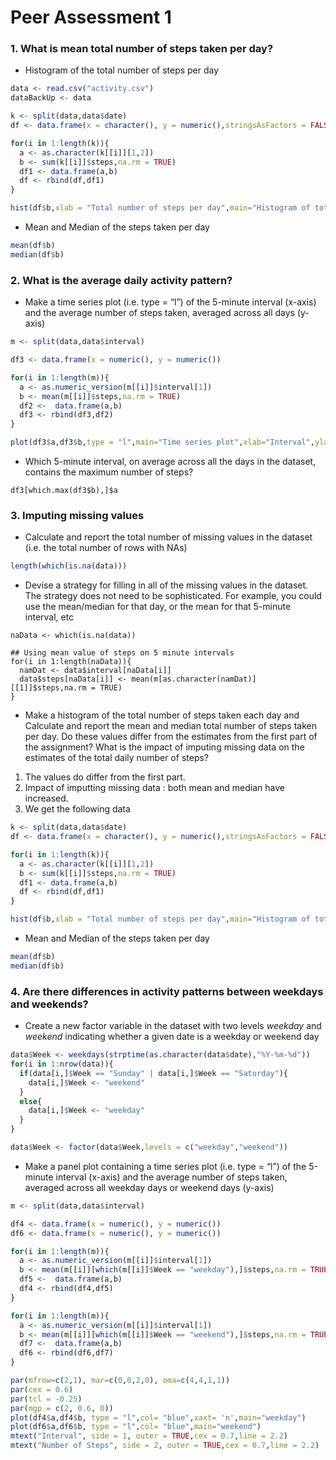 # Peer Assessment 1


### 1. What is mean total number of steps taken per day?    

* Histogram of the total number of steps per day

```r
data <- read.csv("activity.csv")
dataBackUp <- data

k <- split(data,data$date)
df <- data.frame(x = character(), y = numeric(),stringsAsFactors = FALSE)

for(i in 1:length(k)){
  a <- as.character(k[[i]][1,2])
  b <- sum(k[[i]]$steps,na.rm = TRUE)
  df1 <- data.frame(a,b)
  df <- rbind(df,df1)
}

hist(df$b,xlab = "Total number of steps per day",main="Histogram of total number of steps per day")
```


* Mean and Median of the steps taken per day

```r
mean(df$b)
median(df$b)
```

  

### 2. What is the average daily activity pattern?

* Make a time series plot (i.e. type = "l") of the 5-minute interval (x-axis) and the average number of steps taken, averaged across all days (y-axis)

```r
m <- split(data,data$interval)

df3 <- data.frame(x = numeric(), y = numeric())

for(i in 1:length(m)){
  a <- as.numeric_version(m[[i]]$interval[1])
  b <- mean(m[[i]]$steps,na.rm = TRUE)
  df2 <-  data.frame(a,b)
  df3 <- rbind(df3,df2)
}

plot(df3$a,df3$b,type = "l",main="Time series plot",xlab="Interval",ylab="Average Number of Steps taken")
```

* Which 5-minute interval, on average across all the days in the dataset, contains the maximum number of steps?

```{r.echo=TRUE}
df3[which.max(df3$b),]$a
```


### 3. Imputing missing values

* Calculate and report the total number of missing values in the dataset (i.e. the total number of rows with NAs)

```r
length(which(is.na(data)))
```

  
  
* Devise a strategy for filling in all of the missing values in the dataset. The strategy does not need to be sophisticated. For example, you could use the mean/median for that day, or the mean for that 5-minute interval, etc

```{r.echo=TRUE}
naData <- which(is.na(data))

## Using mean value of steps on 5 minute intervals
for(i in 1:length(naData)){
  namDat <- data$interval[naData[i]]
  data$steps[naData[i]] <- mean(m[as.character(namDat)][[1]]$steps,na.rm = TRUE)
}
```

* Make a histogram of the total number of steps taken each day and Calculate and report the mean and median total number of steps taken per day. Do these values differ from the estimates from the first part of the assignment? What is the impact of imputing missing data on the estimates of the total daily number of steps?

1. The values do differ from the first part.  
2. Impact of imputting missing data : both mean and median have increased.  
3. We get the following data  

```r
k <- split(data,data$date)
df <- data.frame(x = character(), y = numeric(),stringsAsFactors = FALSE)

for(i in 1:length(k)){
  a <- as.character(k[[i]][1,2])
  b <- sum(k[[i]]$steps,na.rm = TRUE)
  df1 <- data.frame(a,b)
  df <- rbind(df,df1)
}

hist(df$b,xlab = "Total number of steps per day",main="Histogram of total number of steps per day")
```

* Mean and Median of the steps taken per day

```r
mean(df$b)
median(df$b)
```

### 4. Are there differences in activity patterns between weekdays and weekends?

* Create a new factor variable in the dataset with two levels _weekday_ and _weekend_ indicating whether a given date is a weekday or weekend day

```r
data$Week <- weekdays(strptime(as.character(data$date),"%Y-%m-%d"))
for(i in 1:nrow(data)){
  if(data[i,]$Week == "Sunday" | data[i,]$Week == "Saturday"){
    data[i,]$Week <- "weekend"
  }
  else{
    data[i,]$Week <- "weekday"
  }
} 

data$Week <- factor(data$Week,levels = c("weekday","weekend"))
```

* Make a panel plot containing a time series plot (i.e. type = "l") of the 5-minute interval (x-axis) and the average number of steps taken, averaged across all weekday days or weekend days (y-axis)

```r
m <- split(data,data$interval)

df4 <- data.frame(x = numeric(), y = numeric())
df6 <- data.frame(x = numeric(), y = numeric())

for(i in 1:length(m)){
  a <- as.numeric_version(m[[i]]$interval[1])
  b <- mean(m[[i]][which(m[[i]]$Week == "weekday"),]$steps,na.rm = TRUE)
  df5 <-  data.frame(a,b)
  df4 <- rbind(df4,df5)
}

for(i in 1:length(m)){
  a <- as.numeric_version(m[[i]]$interval[1])
  b <- mean(m[[i]][which(m[[i]]$Week == "weekend"),]$steps,na.rm = TRUE)
  df7 <-  data.frame(a,b)
  df6 <- rbind(df6,df7)
}

par(mfrow=c(2,1), mar=c(0,0,2,0), oma=c(4,4,1,1))
par(cex = 0.6)
par(tcl = -0.25)
par(mgp = c(2, 0.6, 0))
plot(df4$a,df4$b, type = "l",col= "blue",xaxt= 'n',main="weekday")
plot(df6$a,df6$b, type = "l",col= "blue",main="weekend")
mtext("Interval", side = 1, outer = TRUE,cex = 0.7,line = 2.2)
mtext("Number of Steps", side = 2, outer = TRUE,cex = 0.7,line = 2.2)
```